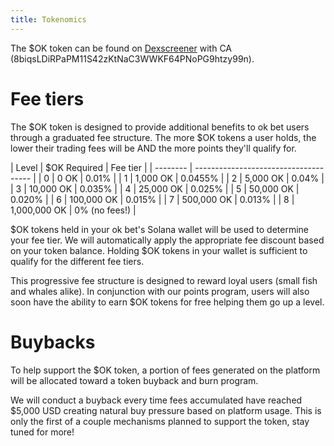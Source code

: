 ```yaml
---
title: Tokenomics
---
```


The $OK token can be found on [Dexscreener](https://dexscreener.com/solana/hxyiu433tdncmmgugffgg95awtdwmbmnapaoq9sdw4cb) with CA (8biqsLDiRPaPM11S42zKtNaC3WWKF64PNoPG9htzy99n).

# Fee tiers

The $OK token is designed to provide additional benefits to ok bet users through a graduated fee structure. The more $OK tokens a user holds, the lower their trading fees will be AND the more points they'll qualify for.

| Level | $OK Required | Fee tier |
| -------- | ------------------------------------- |
| 0 | 0 OK | 0.01% |
| 1 | 1,000 OK | 0.0455% |
| 2 | 5,000 OK | 0.04% |
| 3 | 10,000 OK | 0.035% |
| 4 | 25,000 OK | 0.025% |
| 5 | 50,000 OK | 0.020% |
| 6 | 100,000 OK | 0.015% |
| 7 | 500,000 OK | 0.013% |
| 8 | 1,000,000 OK | 0% (no fees!) |


$OK tokens held in your ok bet's Solana wallet will be used to determine your fee tier. We will automatically apply the appropriate fee discount based on your token balance. Holding $OK tokens in your wallet is sufficient to qualify for the different fee tiers.

This progressive fee structure is designed to reward loyal users (small fish and whales alike). In conjunction with our points program, users will also soon have the ability to earn $OK tokens for free helping them go up a level.

# Buybacks

To help support the $OK token, a portion of fees generated on the platform will be allocated toward a token buyback and burn program.

We will conduct a buyback every time fees accumulated have reached $5,000 USD creating natural buy pressure based on platform usage. This is only the first of a couple mechanisms planned to support the token, stay tuned for more!